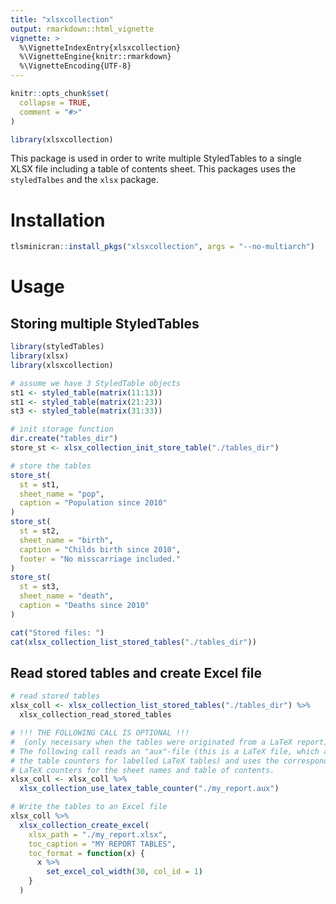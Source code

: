 ```yaml
---
title: "xlsxcollection"
output: rmarkdown::html_vignette
vignette: >
  %\VignetteIndexEntry{xlsxcollection}
  %\VignetteEngine{knitr::rmarkdown}
  %\VignetteEncoding{UTF-8}
---
```


```r
knitr::opts_chunk$set(
  collapse = TRUE,
  comment = "#>"
)
```

```r
library(xlsxcollection)
```

This package is used in order to write multiple StyledTables to
a single XLSX file including a table of contents sheet.
This packages uses the `styledTalbes` and the `xlsx` package.

# Installation

```r
tlsminicran::install_pkgs("xlsxcollection", args = "--no-multiarch")
```

# Usage

## Storing multiple StyledTables

```r
library(styledTables)
library(xlsx)
library(xlsxcollection)

# assume we have 3 StyledTable objects
st1 <- styled_table(matrix(11:13))
st1 <- styled_table(matrix(21:23))
st3 <- styled_table(matrix(31:33))

# init storage function
dir.create("tables_dir")
store_st <- xlsx_collection_init_store_table("./tables_dir")

# store the tables
store_st(
  st = st1,
  sheet_name = "pop",
  caption = "Population since 2010"
)
store_st(
  st = st2,
  sheet_name = "birth",
  caption = "Childs birth since 2010",
  footer = "No misscarriage included."
)
store_st(
  st = st3,
  sheet_name = "death",
  caption = "Deaths since 2010"
)

cat("Stored files: ")
cat(xlsx_collection_list_stored_tables("./tables_dir"))
```

## Read stored tables and create Excel file

```r
# read stored tables
xlsx_coll <- xlsx_collection_list_stored_tables("./tables_dir") %>%
  xlsx_collection_read_stored_tables

# !!! THE FOLLOWING CALL IS OPTIONAL !!!
#  (only necessary when the tables were originated from a LaTeX report):
# The following call reads an "aux"-file (this is a LaTeX file, which also holds
# the table counters for labelled LaTeX tables) and uses the corresponding
# LaTeX counters for the sheet names and table of contents.
xlsx_coll <- xlsx_coll %>%
  xlsx_collection_use_latex_table_counter("./my_report.aux")

# Write the tables to an Excel file
xlsx_coll %>%
  xlsx_collection_create_excel(
    xlsx_path = "./my_report.xlsx",
    toc_caption = "MY REPORT TABLES",
    toc_format = function(x) {
      x %>%
        set_excel_col_width(30, col_id = 1)
    }
  )
```

